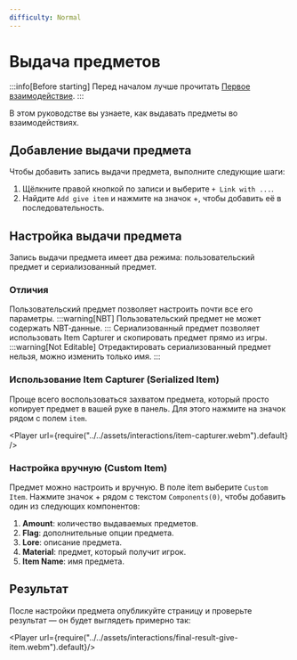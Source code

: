 ```yaml
---
difficulty: Normal
---
```



# Выдача предметов

:::info[Before starting]
Перед началом лучше прочитать [Первое взаимодействие](./index.mdx).
:::

В этом руководстве вы узнаете, как выдавать предметы во взаимодействиях.

## Добавление выдачи предмета

Чтобы добавить запись выдачи предмета, выполните следующие шаги:

1. Щёлкните правой кнопкой по записи и выберите `+ Link with ...`.
2. Найдите `Add give item` и нажмите на значок +, чтобы добавить её в последовательность.

<EntrySearch entryName='give_item' />

## Настройка выдачи предмета

Запись выдачи предмета имеет два режима: пользовательский предмет и сериализованный предмет.

### Отличия
<Tabs groupId="Differences" queryString>
  <TabItem value="custom-item" label="Custom Item" default>
    Пользовательский предмет позволяет настроить почти все его параметры.
    :::warning[NBT]
    Пользовательский предмет не может содержать NBT‑данные.
    :::
    </TabItem>
    <TabItem value="serialized-item" label="Serialized Item" default>
    Сериализованный предмет позволяет использовать Item Capturer и скопировать предмет прямо из игры.
    :::warning[Not Editable]
    Отредактировать сериализованный предмет нельзя, можно изменить только имя.
    :::
    </TabItem>
</Tabs>

### Использование Item Capturer (Serialized Item)

Проще всего воспользоваться захватом предмета, который просто копирует предмет в вашей руке в панель. Для этого нажмите на значок <ActionButton button='capture'/> рядом с полем `item`.

<Player url={require("../../assets/interactions/item-capturer.webm").default} />

### Настройка вручную (Custom Item)

Предмет можно настроить и вручную. В поле item выберите `Custom Item`. Нажмите значок + рядом с текстом `Components(0)`, чтобы добавить один из следующих компонентов:
1. **Amount**: количество выдаваемых предметов.
2. **Flag**: дополнительные опции предмета.
3. **Lore**: описание предмета.
4. **Material**: предмет, который получит игрок.
5. **Item Name**: имя предмета.

## Результат

После настройки предмета опубликуйте страницу и проверьте результат — он будет выглядеть примерно так:

<Player url={require("../../assets/interactions/final-result-give-item.webm").default}/>
